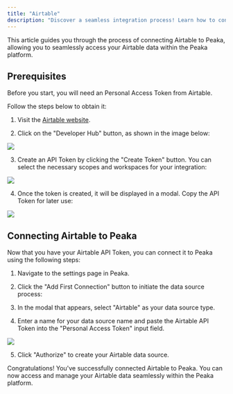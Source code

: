 ```yaml
---
title: "Airtable"
description: "Discover a seamless integration process! Learn how to connect Airtable to Peaka effortlessly for streamlined transactions."
---
```


This article guides you through the process of connecting Airtable to Peaka, allowing you to seamlessly access your Airtable data within the Peaka platform.

## Prerequisites

Before you start, you will need an Personal Access Token from Airtable.

Follow the steps below to obtain it:

1. Visit the [Airtable website](https://airtable.com).

2. Click on the "Developer Hub" button, as shown in the image below:

<img src="https://cdn.peaka.com/integrations/airtable-integration-1.png" />

3. Create an API Token by clicking the "Create Token" button. You can select the necessary scopes and workspaces for your integration:

<img src="https://cdn.peaka.com/integrations/airtable-integration-2.png" />

4. Once the token is created, it will be displayed in a modal. Copy the API Token for later use:

<img src="https://cdn.peaka.com/integrations/airtable-integration-3.png" />

## Connecting Airtable to Peaka

Now that you have your Airtable API Token, you can connect it to Peaka using the following steps:

1. Navigate to the settings page in Peaka.

2. Click the "Add First Connection" button to initiate the data source process:

3. In the modal that appears, select "Airtable" as your data source type.

4. Enter a name for your data source name and paste the Airtable API Token into the "Personal Access Token" input field.

<img src="https://cdn.peaka.com/integrations/airtable-integration-4.png" />

5. Click "Authorize" to create your Airtable data source.

Congratulations! You've successfully connected Airtable to Peaka. You can now access and manage your Airtable data seamlessly within the Peaka platform.

